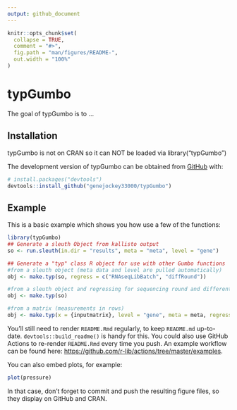 ```yaml
---
output: github_document
---
```


<!-- README.md is generated from README.Rmd. Please edit that file -->

```r
knitr::opts_chunk$set(
  collapse = TRUE,
  comment = "#>",
  fig.path = "man/figures/README-",
  out.width = "100%"
)
```

# typGumbo

<!-- badges: start -->
<!-- badges: end -->

The goal of typGumbo is to ...

## Installation

typGumbo is not on CRAN so it can NOT be loaded via library("typGumbo")

The development version of typGumbo can be obtained from [GitHub](https://github.com/) with:

``` r
# install.packages("devtools")
devtools::install_github("genejockey33000/typGumbo")
```

## Example
This is a basic example which shows you how use a few of the functions:
```r
library(typGumbo)
## Generate a sleuth Object from kallisto output
so <- run.sleuth(in.dir = "results", meta = "meta", level = "gene")

## Generate a "typ" class R object for use with other Gumbo functions
#from a sleuth object (meta data and level are pulled automatically)
obj <- make.typ(so, regress = c("RNAseqLibBatch", "diffRound"))

#from a sleuth object and regressing for sequencing round and differentiation batch
obj <- make.typ(so)

#from a matrix (measurements in rows)
obj <- make.typ(x = {inputmatrix}, level = "gene", meta = meta, regress = c("RNAseqLibBatch", "diffRound"))
```


You'll still need to render `README.Rmd` regularly, to keep `README.md` up-to-date. `devtools::build_readme()` is handy for this. You could also use GitHub Actions to re-render `README.Rmd` every time you push. An example workflow can be found here: <https://github.com/r-lib/actions/tree/master/examples>.

You can also embed plots, for example:

```r
plot(pressure)
```

In that case, don't forget to commit and push the resulting figure files, so they display on GitHub and CRAN.
